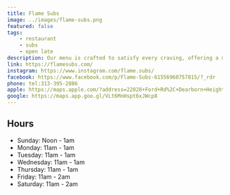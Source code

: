 ```yaml
---
title: Flame Subs
image: ../images/flame-subs.png
featured: false
tags:
    - restaurant
    - subs
    - open late
description: Our menu is crafted to satisfy every craving, offering a mouthwatering variety of subs, juicy burgers, flavorful rice bowls, and fresh salads. At Flame Subs, we pride ourselves on using only the finest ingredients to create meals that are both delectable and halal-certified.
link: https://flamesubs.com/
instagram: https://www.instagram.com/flame.subs/
facebook: https://www.facebook.com/p/Flame-Subs-61556960757815/?_rdr
phone: tel:313-395-2086
apple: https://maps.apple.com/?address=22028+Ford+Rd%2C+Dearborn+Heights%2C+MI+48127%2C+United+States&auid=8358574629816278364&ll=42.3274104%2C-83.2537351&lsp=9902&q=Flame+Subs
google: https://maps.app.goo.gl/VLt6MnHspt6xJWcp8
---
```


## Hours

- Sunday: Noon - 1am
- Monday: 11am - 1am
- Tuesday: 11am - 1am
- Wednesday: 11am - 1am
- Thursday: 11am - 1am
- Friday: 11am - 2am
- Saturday: 11am - 2am